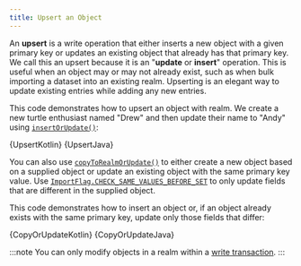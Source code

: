 ```yaml
---
title: Upsert an Object
---
```



An **upsert** is a write operation that either inserts a new object
with a given primary key or updates an existing object that already has
that primary key. We call this an upsert because it is an "**update** or
**insert**" operation. This is useful when an object may or may not
already exist, such as when bulk importing a dataset into an existing
realm. Upserting is an elegant way to update existing entries while
adding any new entries.

This code demonstrates how to upsert an object with
realm. We create a new turtle enthusiast named "Drew" and then
update their name to "Andy" using [`insertOrUpdate()`](https://www.mongodb.com/docs/realm-sdks/java/latest/io/realm/Realm.html#insertOrUpdate-io.realm.RealmModel-):

<Tabs groupId="java-sdk-languages">
  <TabItem value="kotlin" label="Kotlin">
    <CodeBlock language="kotlin">{UpsertKotlin}</CodeBlock>
  </TabItem>
  <TabItem value="java" label="Java">
    <CodeBlock language="java">{UpsertJava}</CodeBlock>
  </TabItem>
</Tabs>

You can also use [`copyToRealmOrUpdate()`](https://www.mongodb.com/docs/realm-sdks/java/latest/io/realm/Realm.html#copyToRealmOrUpdate-E-io.realm.ImportFlag...-)
to either create a new object based on a supplied object or update an
existing object with the same primary key value. Use
[`ImportFlag.CHECK_SAME_VALUES_BEFORE_SET`](https://www.mongodb.com/docs/realm-sdks/java/latest/io/realm/ImportFlag.html#CHECK_SAME_VALUES_BEFORE_SET)
to only update fields that are different in the supplied object.

This code demonstrates how to insert an object or, if an object already
exists with the same primary key, update only those fields that differ:

<Tabs groupId="java-sdk-languages">
  <TabItem value="kotlin" label="Kotlin">
    <CodeBlock language="kotlin">{CopyOrUpdateKotlin}</CodeBlock>
  </TabItem>
  <TabItem value="java" label="Java">
    <CodeBlock language="java">{CopyOrUpdateJava}</CodeBlock>
  </TabItem>
</Tabs>

:::note
You can only modify objects in a realm within a
[write transaction](/sdk/java/realm-database/write-transactions).
:::
